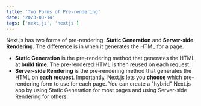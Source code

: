 ```yaml
---
title: 'Two Forms of Pre-rendering'
date: '2023-03-14'
tags: ['next.js', 'nextjs']
--- 
```


Next.js has two forms of pre-rendering: **Static Generation** and **Server-side Rendering**. The difference is in when it generates the HTML for a page.

- **Static Generation** is the pre-rendering method that generates the HTML at **build time**. The pre-rendered HTML is then reused on each request.
- **Server-side Rendering** is the pre-rendering method that generates the HTML on **each request**.
Importantly, Next.js lets you **choose** which pre-rendering form to use for each page. You can create a "hybrid" Next.js app by using Static Generation for most pages and using Server-side Rendering for others.
